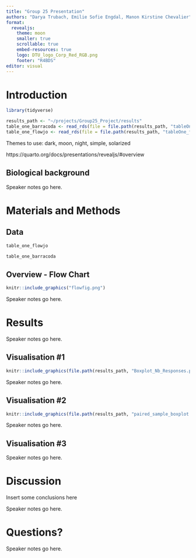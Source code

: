 ```yaml
---
title: "Group 25 Presentation"
authors: "Darya Trubach, Emilie Sofie Engdal, Manon Kirstine Chevalier"
format:
  revealjs:
    theme: moon
    smaller: true
    scrollable: true
    embed-resources: true
    logo: DTU_logo_Corp_Red_RGB.png
    footer: "R4BDS"
editor: visual
---
```


# Introduction

```r
library(tidyverse)

results_path <- "~/projects/Group25_Project/results"
table_one_barracoda <- read_rds(file = file.path(results_path, "tableOne_b.RDS"))
table_one_flowjo <- read_rds(file = file.path(results_path, "tableOne_f.RDS"))
```

::: notes
Themes to use: dark, moon, night, simple, solarized

https://quarto.org/docs/presentations/revealjs/#overview
:::

## Biological background

::: notes
Speaker notes go here.
:::

# Materials and Methods

## Data

```r
table_one_flowjo
```

```r
table_one_barracoda
```

## Overview - Flow Chart

```r
knitr::include_graphics("flowfig.png")
```

::: notes
Speaker notes go here.
:::

# Results

::: notes
Speaker notes go here.
:::

## Visualisation #1

```r
knitr::include_graphics(file.path(results_path, "Boxplot_Nb_Responses.png"))
```

::: notes
Speaker notes go here.
:::

## Visualisation #2

```r
knitr::include_graphics(file.path(results_path, "paired_sample_boxplot.png"))
```

::: notes
Speaker notes go here.
:::

## Visualisation #3

::: notes
Speaker notes go here.
:::

# Discussion

Insert some conclusions here

::: notes
Speaker notes go here.
:::

# Questions?

::: notes
Speaker notes go here.
:::
